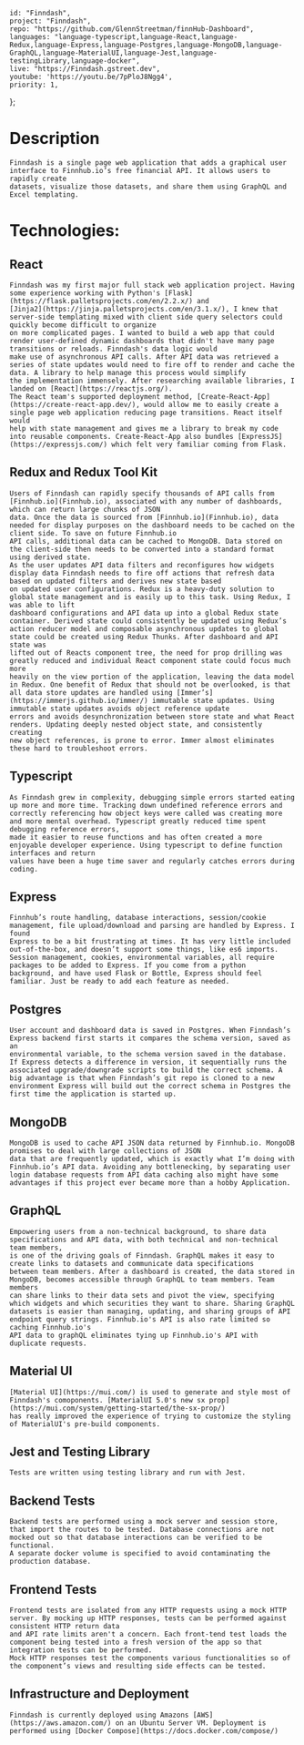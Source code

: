 
    id: "Finndash",
    project: "Finndash",
    repo: "https://github.com/GlennStreetman/finnHub-Dashboard",
    languages: "language-typescript,language-React,language-Redux,language-Express,language-Postgres,language-MongoDB,language-GraphQL,language-MaterialUI,language-Jest,language-testingLibrary,language-docker",
    live: "https://Finndash.gstreet.dev",
    youtube: 'https://youtu.be/7pPloJ8Ngg4',
    priority: 1,
};

# Description

    Finndash is a single page web application that adds a graphical user interface to Finnhub.io’s free financial API. It allows users to rapidly create 
    datasets, visualize those datasets, and share them using GraphQL and Excel templating.

# Technologies:

## React

    Finndash was my first major full stack web application project. Having some experience working with Python's [Flask](https://flask.palletsprojects.com/en/2.2.x/) and 
    [Jinja2](https://jinja.palletsprojects.com/en/3.1.x/), I knew that server-side templating mixed with client side query selectors could quickly become difficult to organize 
    on more complicated pages. I wanted to build a web app that could render user-defined dynamic dashboards that didn't have many page transitions or reloads. Finndash's data logic would 
    make use of asynchronous API calls. After API data was retrieved a series of state updates would need to fire off to render and cache the data. A library to help manage this process would simplify 
    the implementation immensely. After researching available libraries, I landed on [React](https://reactjs.org/). 
    The React team's supported deployment method, [Create-React-App](https://create-react-app.dev/), would allow me to easily create a single page web application reducing page transitions. React itself would 
    help with state management and gives me a library to break my code into reusable components. Create-React-App also bundles [ExpressJS](https://expressjs.com/) which felt very familiar coming from Flask.

## Redux and Redux Tool Kit

    Users of Finndash can rapidly specify thousands of API calls from [Finnhub.io](Finnhub.io), associated with any number of dashboards, which can return large chunks of JSON
    data. Once the data is sourced from [Finnhub.io](Finnhub.io), data needed for display purposes on the dashboard needs to be cached on the client side. To save on future Finnhub.io 
    API calls, additional data can be cached to MongoDB. Data stored on the client-side then needs to be converted into a standard format using derived state. 
    As the user updates API data filters and reconfigures how widgets display data Finndash needs to fire off actions that refresh data based on updated filters and derives new state based 
    on updated user configurations. Redux is a heavy-duty solution to global state management and is easily up to this task. Using Redux, I was able to lift
    dashboard configurations and API data up into a global Redux state container. Derived state could consistently be updated using Redux’s
    action reducer model and composable asynchronous updates to global state could be created using Redux Thunks. After dashboard and API state was
    lifted out of Reacts component tree, the need for prop drilling was greatly reduced and individual React component state could focus much more
    heavily on the view portion of the application, leaving the data model in Redux. One benefit of Redux that should not be overlooked, is that
    all data store updates are handled using [Immer’s](https://immerjs.github.io/immer/) immutable state updates. Using immutable state updates avoids object reference update 
    errors and avoids desynchronization between store state and what React renders. Updating deeply nested object state, and consistently creating
    new object references, is prone to error. Immer almost eliminates these hard to troubleshoot errors.

## Typescript

    As Finndash grew in complexity, debugging simple errors started eating up more and more time. Tracking down undefined reference errors and 
    correctly referencing how object keys were called was creating more and more mental overhead. Typescript greatly reduced time spent debugging reference errors, 
    made it easier to reuse functions and has often created a more enjoyable developer experience. Using typescript to define function interfaces and return 
    values have been a huge time saver and regularly catches errors during coding.

## Express

    Finnhub’s route handling, database interactions, session/cookie management, file upload/download and parsing are handled by Express. I found
    Express to be a bit frustrating at times. It has very little included out-of-the-box, and doesn’t support some things, like es6 imports. 
    Session management, cookies, environmental variables, all require packages to be added to Express. If you come from a python
    background, and have used Flask or Bottle, Express should feel familiar. Just be ready to add each feature as needed.

## Postgres

    User account and dashboard data is saved in Postgres. When Finndash’s Express backend first starts it compares the schema version, saved as an
    environmental variable, to the schema version saved in the database. If Express detects a difference in version, it sequentially runs the
    associated upgrade/downgrade scripts to build the correct schema. A big advantage is that when Finndash’s git repo is cloned to a new
    environment Express will build out the correct schema in Postgres the first time the application is started up.

## MongoDB

    MongoDB is used to cache API JSON data returned by Finnhub.io. MongoDB promises to deal with large collections of JSON 
    data that are frequently updated, which is exactly what I’m doing with Finnhub.io’s API data. Avoiding any bottlenecking, by separating user
    login database requests from API data caching also might have some advantages if this project ever became more than a hobby Application.

## GraphQL

    Empowering users from a non-technical background, to share data specifications and API data, with both technical and non-technical team members,
    is one of the driving goals of Finndash. GraphQL makes it easy to create links to datasets and communicate data specifications
    between team members. After a dashboard is created, the data stored in MongoDB, becomes accessible through GraphQL to team members. Team members
    can share links to their data sets and pivot the view, specifying which widgets and which securities they want to share. Sharing GraphQL
    datasets is easier than managing, updating, and sharing groups of API endpoint query strings. Finnhub.io's API is also rate limited so caching Finnhub.io's 
    API data to graphQL eliminates tying up Finnhub.io's API with duplicate requests.

## Material UI

    [Material UI](https://mui.com/) is used to generate and style most of Finndash's comoponents. [MaterialUI 5.0's new sx prop](https://mui.com/system/getting-started/the-sx-prop/) 
    has really improved the experience of trying to customize the styling of MaterialUI's pre-build components.


## Jest and Testing Library

    Tests are written using testing library and run with Jest.   

## Backend Tests
    Backend tests are performed using a mock server and session store, that import the routes to be tested. Database connections are not mocked out so that database interactions can be verified to be functional. 
    A separate docker volume is specified to avoid contaminating the production database. 
    
## Frontend Tests
    Frontend tests are isolated from any HTTP requests using a mock HTTP server. By mocking up HTTP responses, tests can be performed against consistent HTTP return data 
    and API rate limits aren't a concern. Each front-tend test loads the component being tested into a fresh version of the app so that integration tests can be performed.
    Mock HTTP responses test the components various functionalities so of the component’s views and resulting side effects can be tested.  


## Infrastructure and Deployment

    Finndash is currently deployed using Amazons [AWS](https://aws.amazon.com/) on an Ubuntu Server VM. Deployment is performed using [Docker Compose](https://docs.docker.com/compose/)
